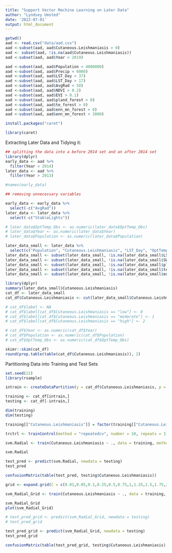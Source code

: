 ```yaml
---
title: "Support Vector Machine Learning on Later Data"
author: "Lyndsey Umsted"
date: '2022-07-01'
output: html_document
---
```



```r
getwd()
aad <- read.csv("data/aad.csv")
aad <-subset(aad, aad$Cutaneous.Leishmaniasis > 0)
aad <- subset(aad, !is.na(aad$Cutaneous.Leishmaniasis))
aad <-subset(aad, aad$Year < 2019)
```

```r
aad <-subset(aad, aad$Population < 4000000)
aad <-subset(aad, aad$Precip < 6000)
aad <-subset(aad, aad$LST_Day < 37)
aad <-subset(aad, aad$LST_Day > 17)
aad <-subset(aad, aad$AvgRad < 50)
aad <-subset(aad, aad$NDVI > 0.2)
aad <-subset(aad, aad$EVI > 0.1)
aad <-subset(aad, aad$pland_forest > 0)
aad <-subset(aad, aad$te_forest > 0)
aad <-subset(aad, aad$enn_mn_forest > 0)
aad <-subset(aad, aad$enn_mn_forest < 3000)
```


```r
install.packages("caret")
```

```r
library(caret)
```



Extracting Later Data and Tidying it:
```r
## splitting the data into a before 2014 set and an after 2014 set
library(dplyr)
early_data <- aad %>%
  filter(Year < 2014)
later_data <- aad %>%
  filter(Year > 2013)

#names(early_data)

## removing unnecessary variables

early_data <- early_data %>%
  select(-c("AvgRad"))
later_data <- later_data %>%
  select(-c("StableLights"))

# later_data$OptTemp_Obs <- as.numeric(later_data$OptTemp_Obs)
# later_data$Year <- as.numeric(later_data$Year)
# later_data$Population <- as.numeric(later_data$Population)

later_data_small <- later_data %>%
  select(c("Population", "Cutaneous.Leishmaniasis", "LST_Day", "OptTemp_Obs", "NDVI", "EVI", "Precip", "AvgRad", "SWOccurrence", "pland_forest", "te_forest", "enn_mn_forest"))
later_data_small <- subset(later_data_small, !is.na(later_data_small$LST_Day))
later_data_small <- subset(later_data_small, !is.na(later_data_small$SWOccurrence))
later_data_small <- subset(later_data_small, !is.na(later_data_small$pland_forest))
later_data_small <- subset(later_data_small, !is.na(later_data_small$te_forest))
later_data_small <- subset(later_data_small, !is.na(later_data_small$enn_mn_forest))

```

```r
library(dplyr)
summary(later_data_small$Cutaneous.Leishmaniasis)
cat_df <- later_data_small
cat_df$Cutaneous.Leishmaniasis <- cut(later_data_small$Cutaneous.Leishmaniasis, breaks = c(0, 0.54770, 10^3), labels = c("low", "high")) # 50th percentile

# cat_df$label <- NA
# cat_df$label[cat_df$Cutaneous.Leishmaniasis == "low"] <- 0
# cat_df$label[cat_df$Cutaneous.Leishmaniasis == "moderate"] <- 1
# cat_df$label[cat_df$Cutaneous.Leishmaniasis == "high"] <- 2

# cat_df$Year <- as.numeric(cat_df$Year)
# cat_df$Population <- as.numeric(cat_df$Population)
# cat_df$OptTemp_Obs <- as.numeric(cat_df$OptTemp_Obs)
```

```r
skimr::skim(cat_df)
round(prop.table(table(cat_df$Cutaneous.Leishmaniasis)), 2)
```

Partitioning Data into Training and Test Sets
```r
set.seed(22)
library(rsample)

intrain <- createDataPartition(y = cat_df$Cutaneous.Leishmaniasis, p = 0.7, list = FALSE)

training <- cat_df[intrain,]
testing <- cat_df[-intrain,]

dim(training)
dim(testing)

training[["Cutaneous.Leishmaniasis"]] = factor(training[["Cutaneous.Leishmaniasis"]])

trctrl <- trainControl(method = "repeatedcv", number = 10, repeats = 3)

svm.Radial <- train(Cutaneous.Leishmaniasis ~ ., data = training, method = "svmRadial", trControl = trctrl, preProcess = c("center", "scale"), tuneLength = 10)

svm.Radial

```

```r
test_pred <- predict(svm.Radial, newdata = testing)
test_pred

confusionMatrix(table(test_pred, testing$Cutaneous.Leishmaniasis))
```


```r
grid <- expand.grid(C = c(0.01,0.05,0.1,0.25,0.5,0.75,1,1.25,1.5,1.75,2,5), sigma = c(0, 0.05, 0.1, 0.25, 0.5, 0.75, 1, 2, 5))

svm_Radial_Grid <- train(Cutaneous.Leishmaniasis ~ ., data = training, method = "svmRadial", trControl = trctrl, preProcess = c("center", "scale"), tuneGrid = grid, tuneLength = 10)

svm_Radial_Grid
plot(svm_Radial_Grid)
```

```r
# test_pred_grid <- predict(svm_Radial_Grid, newdata = testing)
# test_pred_grid

test_pred_grid <- predict(svm_Radial_Grid, newdata = testing)
test_pred_grid

confusionMatrix(table(test_pred_grid, testing$Cutaneous.Leishmaniasis), positive = 'high')
```
